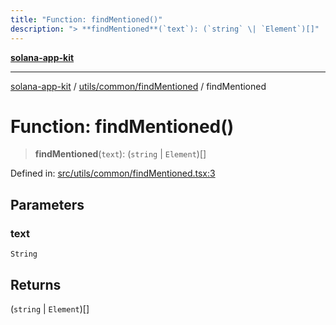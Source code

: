 ```yaml
---
title: "Function: findMentioned()"
description: "> **findMentioned**(`text`): (`string` \| `Element`)[]"
---
```


[**solana-app-kit**](../../../../README.mdx)

***

[solana-app-kit](../../../../README.mdx) / [utils/common/findMentioned](../README.mdx) / findMentioned

# Function: findMentioned()

> **findMentioned**(`text`): (`string` \| `Element`)[]

Defined in: [src/utils/common/findMentioned.tsx:3](https://github.com/SendArcade/solana-social-starter/blob/b27156124ee1831d644b1af765e8d55a2885cd4f/src/utils/common/findMentioned.tsx#L3)

## Parameters

### text

`String`

## Returns

(`string` \| `Element`)[]
